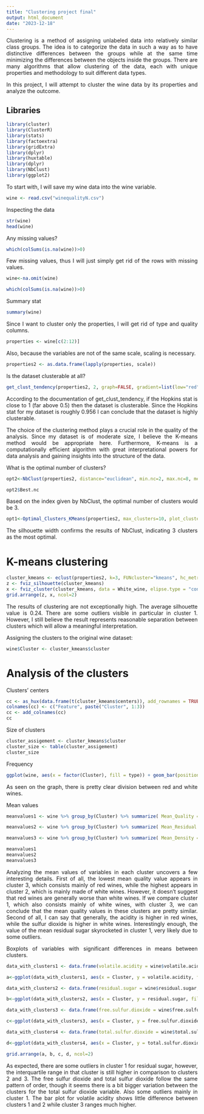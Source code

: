 ---
title: "Clustering project final"
output: html_document
date: "2023-12-18"
---

::: {style="text-align:justify"}
Clustering is a method of assigning unlabeled data into relatively similar class groups. The idea is to categorize the data in such a way as to have distinctive differences between the groups while at the same time minimizing the differences between the objects inside the groups. There are many algorithms that allow clustering of the data, each with unique properties and methodology to suit different data types.

In this project, I will attempt to cluster the wine data by its properties and analyze the outcome.
:::

## Libraries

```{r}
library(cluster)
library(ClusterR)
library(stats)
library(factoextra)
library(gridExtra)
library(dplyr)
library(huxtable)
library(dplyr)
library(NbClust)
library(ggplot2)
```

::: {style="text-align:justify"}
To start with, I will save my wine data into the wine variable.
:::

```{r}
wine <- read.csv("winequalityN.csv")
```

::: {style="text-align:justify"}
Inspecting the data
:::

```{r}
str(wine)
head(wine)
```

::: {style="text-align:justify"}
Any missing values?
:::

```{r}
which(colSums(is.na(wine))>0)

```

::: {style="text-align:justify"}
Few missing values, thus I will just simply get rid of the rows with missing values.
:::

```{r}
wine<-na.omit(wine)

which(colSums(is.na(wine))>0)
```

::: {style="text-align:justify"}
Summary stat
:::

```{r}
summary(wine)
```

::: {style="text-align:justify"}
Since I want to cluster only the properties, I will get rid of type and quality columns.
:::

```{r}
properties <- wine[c(2:12)]
```

::: {style="text-align:justify"}
Also, because the variables are not of the same scale, scaling is necessary.
:::

```{r}
properties2 <- as.data.frame(lapply(properties, scale))

```

::: {style="text-align:justify"}
Is the dataset clusterable at all?
:::

```{r}
get_clust_tendency(properties2, 2, graph=FALSE, gradient=list(low="red", mid="white", high="blue"), seed = 123)
```

::: {style="text-align:justify"}
According to the documentation of get_clust_tendency, if the Hopkins stat is close to 1 (far above 0.5) then the dataset is clusterable. Since the Hopkins stat for my dataset is roughly 0.956 I can conclude that the dataset is highly clusterable.

The choice of the clustering method plays a crucial role in the quality of the analysis. Since my dataset is of moderate size, I believe the K-means method would be appropriate here. Furthermore, K-means is a computationally efficient algorithm with great interpretational powers for data analysis and gaining insights into the structure of the data.

What is the optimal number of clusters?
:::

```{r}
opt2<-NbClust(properties2, distance="euclidean", min.nc=2, max.nc=8, method="complete", index="ch") 

opt2$Best.nc
```

::: {style="text-align:justify"}
Based on the index given by NbClust, the optimal number of clusters would be 3.
:::

```{r}
opt1<-Optimal_Clusters_KMeans(properties2, max_clusters=10, plot_clusters=TRUE, criterion="silhouette")
```

::: {style="text-align:justify"}
The silhouette width confirms the results of NbClust, indicating 3 clusters as the most optimal.
:::

# K-means clustering

```{r}
cluster_kmeans <- eclust(properties2, k=3, FUNcluster="kmeans", hc_metric="euclidean", graph=FALSE) 
z <- fviz_silhouette(cluster_kmeans) 
x <- fviz_cluster(cluster_kmeans, data = White_wine, elipse.type = "convex") + theme_minimal() 
grid.arrange(z, x, ncol=2)
```

::: {style="text-align:justify"}
The results of clustering are not exceptionally high. The average silhouette value is 0.24. There are some outliers visible in particular in cluster 1. However, I still believe the result represents reasonable separation between clusters which will allow a meaningful interpretation.

Assigning the clusters to the original wine dataset:
:::

```{r}
wine$Cluster <- cluster_kmeans$cluster
```

# Analysis of the clusters

::: {style="text-align:justify"}
Clusters' centers
:::

```{r}
cc <- as_hux(data.frame(t(cluster_kmeans$centers)), add_rownames = TRUE)
colnames(cc) <- c("Feature", paste("Cluster", 1:3)) 
cc <- add_colnames(cc) 
cc
```

::: {style="text-align:justify"}
Size of clusters
:::

```{r}
cluster_assigement <- cluster_kmeans$cluster 
cluster_size <- table(cluster_assigement) 
cluster_size
```

::: {style="text-align:justify"}
Frequency
:::

```{r}
ggplot(wine, aes(x = factor(Cluster), fill = type)) + geom_bar(position = "stack") + labs(title = "Frequency Distribution of Categorical Variable by Cluster", x = "Cluster", y = "Count")
```

::: {style="text-align:justify"}
As seen on the graph, there is pretty clear division between red and white wines.
:::

::: {style="text-align:justify"}
Mean values
:::

```{r}
meanvalues1 <- wine %>% group_by(Cluster) %>% summarize( Mean_Quality = mean(quality), Mean_Fixed.acidity = mean(fixed.acidity), Mean_Volatile.acidity = mean(volatile.acidity), Mean_Citric.acid = mean(citric.acid), )

meanvalues2 <- wine %>% group_by(Cluster) %>% summarize( Mean_Residual.sugar = mean(residual.sugar), Mean_Chlorides = mean(chlorides), Mean_Free.sulfur.dioxide = mean(free.sulfur.dioxide), Mean_Total.sulfur.dioxide = mean(total.sulfur.dioxide), )

meanvalues3 <- wine %>% group_by(Cluster) %>% summarize( Mean_Density = mean(density), Mean_PH = mean(pH), Mean_Sulphates = mean(sulphates), Mean_Alcochol = mean(alcohol) ) 

meanvalues1 
meanvalues2 
meanvalues3
```

::: {style="text-align:justify"}
Analyzing the mean values of variables in each cluster uncovers a few interesting details. First of all, the lowest mean quality value appears in cluster 3, which consists mainly of red wines, while the highest appears in cluster 2, which is mainly made of white wines. However, it doesn't suggest that red wines are generally worse than white wines. If we compare cluster 1, which also consists mainly of white wines, with cluster 3, we can conclude that the mean quality values in these clusters are pretty similar. Second of all, I can say that generally, the acidity is higher in red wines, while the sulfur dioxide is higher in white wines. Interestingly enough, the value of the mean residual sugar skyrocketed in cluster 1, very likely due to some outliers.
:::

::: {style="text-align:justify"}
Boxplots of variables with significant differences in means between clusters.
:::

```{r}
data_with_clusters1 <- data.frame(volatile.acidity = wine$volatile.acidity, Cluster = factor(cluster_assigement))

a<-ggplot(data_with_clusters1, aes(x = Cluster, y = volatile.acidity, fill = Cluster)) + geom_boxplot() + labs(title = "Volatile acidity by Cluster", x = "Cluster", y = "Volatile acidity") + theme_minimal()

data_with_clusters2 <- data.frame(residual.sugar = wine$residual.sugar, Cluster = factor(cluster_assigement))

b<-ggplot(data_with_clusters2, aes(x = Cluster, y = residual.sugar, fill = Cluster)) + geom_boxplot() + labs(title = "Residual sugar by Cluster", x = "Cluster", y = "Residual sugar") + theme_minimal()

data_with_clusters3 <- data.frame(free.sulfur.dioxide = wine$free.sulfur.dioxide, Cluster = factor(cluster_assigement))

c<-ggplot(data_with_clusters3, aes(x = Cluster, y = free.sulfur.dioxide, fill = Cluster)) + geom_boxplot() + labs(title = "Free sulfur dioxide by Cluster", x = "Cluster", y = "Free sulfur dioxide") + theme_minimal()

data_with_clusters4 <- data.frame(total.sulfur.dioxide = wine$total.sulfur.dioxide, Cluster = factor(cluster_assigement))

d<-ggplot(data_with_clusters4, aes(x = Cluster, y = total.sulfur.dioxide, fill = Cluster)) + geom_boxplot() + labs(title = "Total sulfur dioxide by Cluster", x = "Cluster", y = "Total sulfur dioxide") + theme_minimal()

grid.arrange(a, b, c, d, ncol=2)
```

::: {style="text-align:justify"}
As expected, there are some outliers in cluster 1 for residual sugar, however, the interquartile range in that cluster is still higher in comparison to clusters 2 and 3. The free sulfur dioxide and total sulfur dioxide follow the same pattern of order, though it seems there is a bit bigger variation between the clusters for the total sulfur dioxide variable. Also some outliers mainly in cluster 1. The bar plot for volatile acidity shows little difference between clusters 1 and 2 while cluster 3 ranges much higher.
:::
